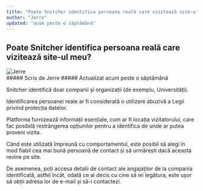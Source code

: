```yaml
---
title: "Poate Snitcher identifica persoana reală care vizitează site-ul meu?"
author: "Jerre"
updated: "acum peste o săptămână"
---
```


## Poate Snitcher identifica persoana reală care vizitează site-ul meu?

<div className="flex gap-2 items-center">
  <img
    src="/images/avatar.jpg"
    alt="Jerre"
    className="rounded-full"
    width={36}
    height={36}
  />
  <div>
    ##### Scris de Jerre  
    ##### Actualizat acum peste o săptămână
  </div>
</div>

Snitcher identifică doar companii și organizații (de exemplu, Universități).

Identificarea persoanei reale ar fi considerată o utilizare abuzivă a Legii privind protecția datelor.

Platforma furnizează informații esențiale, cum ar fi locația vizitatorului, care fac posibilă restrângerea opțiunilor pentru a identifica de unde ar putea proveni vizita.

Când este utilizată împreună cu comportamentul, este posibil să alegi în mod fiabil cea mai bună persoană de contact și să urmărești dacă aceasta revine pe site.

De asemenea, poți accesa detalii de contact ale angajaților de la compania identificată, astfel încât, odată ce ai decis cu cine să iei legătura, este ușor să obții adresa lor de e-mail și să-i contactezi.
